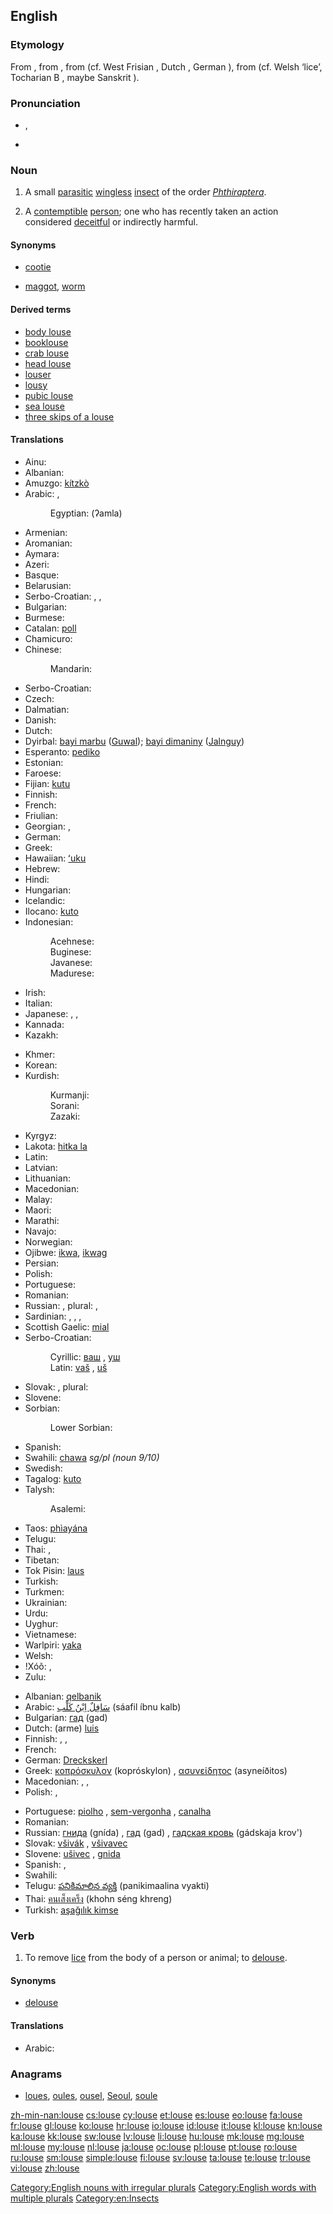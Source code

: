==English==

{{wikipedia}}

===Etymology===
From {{etyl|enm}} {{term|lows|lows(e)|lang=enm}}, from {{etyl|ang}} {{term|lus|lūs|lang=ang}}, from {{etyl|gem-pro|en}} {{recons|lūs|lang=gem-pro}} (cf. West Frisian {{term|lûs|lang=fy}}, Dutch {{term|luis|lang=nl}}, German {{term|Laus|lang=de}}), from {{etyl|ine-pro|en}} {{recons|lewH-|lang=ine-pro}} (cf. Welsh {{term|llau|lang=cy}} ‘lice’, Tocharian B {{term|luwo|lang=txb}}, maybe Sanskrit {{term|यूका|tr=yūkā|lang=sa|sc=Deva}}).

===Pronunciation===
* {{a|UK}} {{IPA|/laʊs/}}, {{X-SAMPA|/laUs/}}
* {{rhymes|aʊs}}

===Noun===
{{en-noun|pl=[[lice]] or {{qualifier|nonstandard}} [[louses]]}}

# A small [[parasitic]] [[wingless]] [[insect]] of the order ''[[Phthiraptera]]''.
# {{colloquial|dated|not usually used in plural form}} A [[contemptible]] [[person]]; one who has recently taken an action considered [[deceitful]] or indirectly harmful.

====Synonyms====
* {{sense|insect}} {{qualifier|North America}} [[cootie]]
* {{sense|contemptible person}} [[maggot]], [[worm]]

====Derived terms====
* [[body louse]]
* [[booklouse]]
* [[crab louse]]
* [[head louse]]
* [[louser]]
* [[lousy]]
* [[pubic louse]]
* [[sea louse]]
* [[three skips of a louse]]

====Translations====
{{rfc-tsort|duplicate language: Serbo-Croatian}}
{{trans-top|insect}}
* Ainu: {{tø|ain|キ|tr=ki}}
* Albanian: {{t-|sq|morr|xs=Albanian}}
* Amuzgo: [[kítzkò]]
* Arabic: {{t-|ar|قملة|f|tr=qámla|alt=قَمْلَةٌ|sc=Arab}}, {{qualifier|collective}} {{t-|ar|قمل|m|tr=qaml|alt=قَمْلٌ|sc=Arab}}
*: Egyptian: (ʔamla)
* Armenian: {{t-|hy|ոջիլ|tr=voǰil|sc=Armn}}
* Aromanian: {{t-|rup|piduclju}}
* Aymara: {{t-|ay|lapʼa}}
* Azeri: {{t-|az|bit}}
* Basque: {{t-|eu|zorri|xs=Basque}}
* Belarusian: {{t-|be|вош|f|tr=voš|sc=Cyrl}}
* Serbo-Croatian: {{t|sh|uš|f}}, {{t|sh|vaš|f}}, {{t|sh|vaška|f}}
* Bulgarian: {{t+|bg|въшка|f|tr=vəška}}
* Burmese: {{t+|my|သန်း|tr=than:|sc=Mymr}}
* Catalan: [[poll]] {{m}}
* Chamicuro: {{tø|ccc|nijpa}}
* Chinese:
*: Mandarin: {{t|zh|虱子|tr=shīzi|sc=Hani}}
* Serbo-Croatian: {{t|sh|uš|f}}
* Czech: {{t+|cs|veš|f}}
* Dalmatian: {{tø|dlm|pedoclo|m}}
* Danish: {{t-|da|lus|c}}
* Dutch: {{t+|nl|luis|f}}
* Dyirbal: [[bayi marbu]] ([[Guwal]]); [[bayi dimaniny]] ([[Jalnguy]])
* Esperanto: [[pediko]]
* Estonian: {{t-|et|täi}}
* Faroese: {{t-|fo|lús|xs=Faroese}}
* Fijian: [[kutu]]
* Finnish: {{t+|fi|täi}}
* French: {{t+|fr|pou|m}}
* Friulian: {{tø|fur|pedoli}}
* Georgian: {{t-|ka|მკბენარი|tr=mkbenari|sc=Geor|xs=Georgian}}, {{t-|ka|ტილი|tr=tili|sc=Geor|xs=Georgian}}
* German: {{t+|de|Laus|f}}
* Greek: {{t+|el|ψείρα|f|tr=pseíra}}
* Hawaiian: [[ʻuku]]
* Hebrew: {{t+|he|כינה|f|tr=kinah|sc=Hebr}}
* Hindi: {{t-|hi|जूँ|f|tr=jū̃|sc=Deva}}
* Hungarian: {{t+|hu|tetű}}
* Icelandic: {{t+|is|lús|f}}
* Ilocano: [[kuto]]
* Indonesian: {{t+|id|kutu|xs=Indonesian}}
*: Acehnese: {{tø|ace|gutee}}
*: Buginese: {{tø|bug|utu}}
*: Javanese: {{t-|jv|tuma}}
*: Madurese: {{tø|mad|koto}}
* Irish: {{t-|ga|míol cnis|m}}
* Italian: {{t+|it|pidocchio|m}}
* Japanese: {{t+|ja|虱|tr=しらみ, shirami|sc=Jpan}}, {{t-|ja|シラミ|tr=shirami|sc=Jpan}}, {{t-|ja|寄生虫|tr=きせいちゅう, kiseichū|sc=Jpan}}
* Kannada: {{t+|kn|ಹೇನು|tr=hēnu|sc=Knda|xs=Kannada}}
* Kazakh: {{t|kk|бит|sc=Cyrl}}
{{trans-mid}}
* Khmer: {{t+|km|ចៃ|tr=cay|sc=Khmr}}
* Korean: {{t+|ko|이|tr=i|sc=Kore}}
* Kurdish:
*: Kurmanji: {{t+|ku|spih}}
*: Sorani: {{t+|ku|espê}}
*: Zazaki: {{t+|ku|espije}}
* Kyrgyz: {{t-|ky|бит|sc=Cyrl}}
* Lakota: [[hitka la]]
* Latin: {{t-|la|pediculus|m}}
* Latvian: {{t+|lv|uts|f}}
* Lithuanian: {{t-|lt|utėlė|f|xs=Lithuanian}}
* Macedonian: {{t-|mk|вошка|f|tr=vóška}}
* Malay: {{t+|ms|kutu}}
* Maori: {{t-|mi|kutu|xs=Maori}}
* Marathi: {{t|mr|ऊ|f|tr=oo|sc=Deva}}
* Navajo: {{tø|nv|yaaʼ}}
* Norwegian: {{t+|no|lus|c}}
* Ojibwe: [[ikwa]], [[ikwag]] {{p}}
* Persian: {{t+|fa|شپش|tr=šepeš|alt=شِپِش|sc=fa-Arab}}
* Polish: {{t+|pl|wesz|f}}
* Portuguese: {{t+|pt|piolho|m}}
* Romanian: {{t-|ro|păduche|m}}
* Russian: {{t+|ru|вошь|f|tr=voš’}}, plural: {{t-|ru|вши|f|tr=vši}}, {{t+|ru|вошка|f|tr=vóška}}
* Sardinian: {{t-|sc|peogu}}, {{t-|sc|piogu}}, {{t-|sc|piduciu}}, {{t-|sc|piducru}}
* Scottish Gaelic: [[mial]] {{f}}
* Serbo-Croatian:
*: Cyrillic: [[ваш]] {{f}}, [[уш]] {{f}}
*: Latin: [[vaš]] {{f}}, [[uš]] {{f}}
* Slovak: {{t-|sk|voš|f}}, plural: {{t-|sk|vši|f|p}}
* Slovene: {{t+|sl|uš|f}}
* Sorbian:
*: Lower Sorbian: {{tø|dsb|weš|f}}
* Spanish: {{t+|es|piojo|m}}
* Swahili: [[chawa]] ''sg/pl (noun 9/10)''
* Swedish: {{t+|sv|lus|c}}
* Tagalog: [[kuto]]
* Talysh:
*: Asalemi: {{tø|tly|اسبج|tr=əsbəj}}
* Taos: [[phìayána]]
* Telugu: {{t+|te|పేను|tr=pEnu}}
* Thai: {{t-|th|เหา|tr=háo|sc=Thai}}, {{t-|th|โลน|tr=lohn|sc=Thai}}
* Tibetan: {{t-|bo|ཤིག|tr=shig|sc=Tibt|xs=Tibetan}}
* Tok Pisin: [[laus]]
* Turkish: {{t+|tr|bit}}
* Turkmen: {{t+|tk|bit}}
* Ukrainian: {{t-|uk|воша|f|tr=vóša|sc=Cyrl}}
* Urdu: {{t-|ur|جوں|f|tr=jū̃|sc=ur-Arab}}
* Uyghur: {{t-|ug|پىت|sc=ug-Arab}}
* Vietnamese: {{t-|vi|con rận|xs=Vietnamese}}
* Warlpiri: [[yaka]]
* Welsh: {{t+|cy|lleuen|f}}
* !Xóõ: {{qualifier|large}} {{tø|nmn|ʘnó̰õ}}, {{qualifier|small}} {{tø|nmn|gǁkxʼóni}}
* Zulu: {{t|zu|intwala|c9|c10}}
{{trans-bottom}}

{{trans-top|worthless person}}
* Albanian: [[qelbanik]]
* Arabic: [[سافل ابن كلب|سَافِلٌ اِبْنُ كَلْب]] (sáafil íbnu kalb) {{m}}
* Bulgarian: [[гад]] (gad) {{m|f}}
* Dutch: (arme) [[luis]] {{m}}
* Finnish: {{t-|fi|luopio}}, {{t-|fi|hylkiö}}, {{t+|fi|epatto}}
* French: {{t+|fr|salaud|m}}
* German: [[Dreckskerl]] {{m}}
* Greek: [[κοπρόσκυλον]] (kopróskylon) {{n}}, [[ασυνείδητος]] (asyneíðitos) {{m}}
* Macedonian: {{t-|mk|гнида|f|tr=gnída}}, {{t-|mk|вошкар|m|tr=vóškar}}, {{t-|mk|гад|m|tr=gad}}
* Polish: {{t+|pl|gnida|f}}, {{t+|pl|menda|f}}
{{trans-mid}}
* Portuguese: [[piolho]] {{m}}, [[sem-vergonha]] {{m|f}}, [[canalha]] {{m|f}}
* Romanian: {{t-|ro|păduche|m}}
* Russian: [[гнида]] (gnída) {{m|f}}, [[гад]] (gad) {{m|f}}, [[гадская кровь]] (gádskaja krov') {{m|f}}
* Slovak: [[všivák]] {{m}}, [[všivavec]] {{m}}
* Slovene: [[ušivec]] {{m}}, [[gnida]] {{f}} {{qualifier|highly pejorative}}
* Spanish: {{t+|es|sinvergüenza|m|f}}, {{t+|es|canalla|m|f}}
* Swahili: {{t+|sw|chawa|xs=Swahili}}
* Telugu: [[పనికిమాలిన వ్యక్తి]] (panikimaalina vyakti)
* Thai: [[คนเส็งเคร็ง]] (khohn séng khreng)
* Turkish: [[aşağılık kimse]]
{{trans-bottom}}

===Verb===
{{en-verb|lous|es}}

# To remove [[lice]] from the body of a person or animal; to [[delouse]].

====Synonyms====
* [[delouse]]

====Translations====
{{trans-top|To remove lice}}
* Arabic: {{t-|ar|قملة|f|tr=qimla|sc=Arab}}
{{trans-mid}}
{{trans-bottom}}

===Anagrams===
* [[loues#English|loues]], [[oules#English|oules]], [[ousel#English|ousel]], [[Seoul#English|Seoul]], [[soule#English|soule]]

[[Category:English nouns with irregular plurals]]
[[Category:English words with multiple plurals]]
[[Category:en:Insects]]

[[zh-min-nan:louse]]
[[cs:louse]]
[[cy:louse]]
[[et:louse]]
[[es:louse]]
[[eo:louse]]
[[fa:louse]]
[[fr:louse]]
[[gl:louse]]
[[ko:louse]]
[[hr:louse]]
[[io:louse]]
[[id:louse]]
[[it:louse]]
[[kl:louse]]
[[kn:louse]]
[[ka:louse]]
[[kk:louse]]
[[sw:louse]]
[[lv:louse]]
[[li:louse]]
[[hu:louse]]
[[mk:louse]]
[[mg:louse]]
[[ml:louse]]
[[my:louse]]
[[nl:louse]]
[[ja:louse]]
[[oc:louse]]
[[pl:louse]]
[[pt:louse]]
[[ro:louse]]
[[ru:louse]]
[[sm:louse]]
[[simple:louse]]
[[fi:louse]]
[[sv:louse]]
[[ta:louse]]
[[te:louse]]
[[tr:louse]]
[[vi:louse]]
[[zh:louse]]